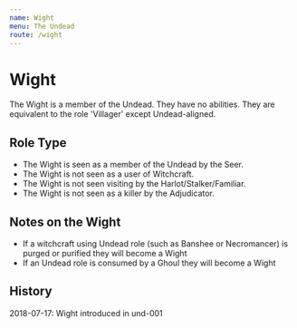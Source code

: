 ```yaml
---
name: Wight
menu: The Undead
route: /wight
---
```


# Wight

The Wight is a member of the Undead. They have no abilities. They are
equivalent to the role 'Villager' except Undead-aligned.

## Role Type

  - The Wight is seen as a member of the Undead by the Seer.
  - The Wight is not seen as a user of Witchcraft.
  - The Wight is not seen visiting by the Harlot/Stalker/Familiar.
  - The Wight is not seen as a killer by the Adjudicator.

## Notes on the Wight

  - If a witchcraft using Undead role (such as Banshee or Necromancer)
    is purged or purified they will become a Wight
  - If an Undead role is consumed by a Ghoul they will become a Wight

## History

2018-07-17: Wight introduced in und-001
